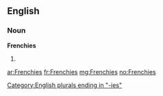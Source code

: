 ==English==

===Noun===
'''Frenchies'''

# {{plural of|[[Frenchy]]}}

[[Category:English plurals ending in "-ies"]]

[[ar:Frenchies]]
[[fr:Frenchies]]
[[mg:Frenchies]]
[[no:Frenchies]]